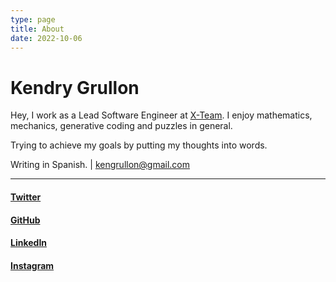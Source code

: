 ```yaml
---
type: page
title: About
date: 2022-10-06
---
```


# Kendry Grullon

Hey, I work as a Lead Software Engineer at [X-Team](https://x-team.com/).
I enjoy mathematics, mechanics, generative coding and puzzles in general.

Trying to achieve my goals by putting my thoughts into words.

Writing in Spanish. |
kengrullon@gmail.com

---

#### [Twitter](https://twitter.com/kxngru)

#### [GitHub](https://github.com/kengru)

#### [LinkedIn](https://www.linkedin.com/in/kengru/)

#### [Instagram](https://instagram.com/kengru)
